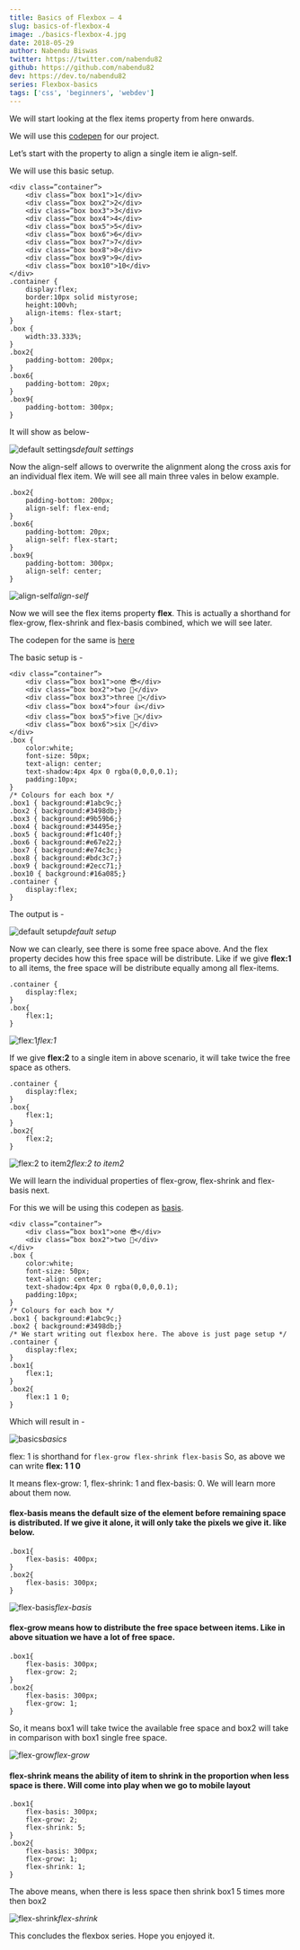 ```yaml
---
title: Basics of Flexbox — 4
slug: basics-of-flexbox-4
image: ./basics-flexbox-4.jpg
date: 2018-05-29
author: Nabendu Biswas
twitter: https://twitter.com/nabendu82
github: https://github.com/nabendu82
dev: https://dev.to/nabendu82
series: Flexbox-basics
tags: ['css', 'beginners', 'webdev']
---
```

We will start looking at the flex items property from here onwards.

We will use this [codepen](https://codepen.io/nabendu82/full/zjgywm/) for our project.

Let’s start with the property to align a single item ie align-self.

We will use this basic setup.
```
<div class=”container”>
    <div class=”box box1">1</div>
    <div class=”box box2">2</div>
    <div class=”box box3">3</div>
    <div class=”box box4">4</div>
    <div class=”box box5">5</div>
    <div class=”box box6">6</div>
    <div class=”box box7">7</div>
    <div class=”box box8">8</div>
    <div class=”box box9">9</div>
    <div class=”box box10">10</div>
</div>
.container {
    display:flex;
    border:10px solid mistyrose;
    height:100vh;
    align-items: flex-start;
}
.box {
    width:33.333%;
}
.box2{
    padding-bottom: 200px;
}
.box6{
    padding-bottom: 20px;
}
.box9{
    padding-bottom: 300px;
}
```
It will show as below-

![default settings](https://cdn-images-1.medium.com/max/2862/1*vS_5EWYFu-W70uUfG2onEw.png)*default settings*

Now the align-self allows to overwrite the alignment along the cross axis for an individual flex item. We will see all main three vales in below example.
```
.box2{
    padding-bottom: 200px;
    align-self: flex-end;
}
.box6{
    padding-bottom: 20px;
    align-self: flex-start;
}
.box9{
    padding-bottom: 300px;
    align-self: center;
}
```
![align-self](https://cdn-images-1.medium.com/max/2880/1*306MCa_LbaraKjYaNLGInA.png)*align-self*

Now we will see the flex items property **flex**. This is actually a shorthand for flex-grow, flex-shrink and flex-basis combined, which we will see later.

The codepen for the same is [here](https://codepen.io/nabendu82/full/RyXEQr/)

The basic setup is -
```
<div class=”container”>
    <div class=”box box1">one 😎</div>
    <div class=”box box2">two 🍕</div>
    <div class=”box box3">three 🍟</div>
    <div class=”box box4">four 👍</div>
    <div class=”box box5">five 👀</div>
    <div class=”box box6">six 💩</div>
</div>
.box {
    color:white;
    font-size: 50px;
    text-align: center;
    text-shadow:4px 4px 0 rgba(0,0,0,0.1);
    padding:10px;
}
/* Colours for each box */
.box1 { background:#1abc9c;}
.box2 { background:#3498db;}
.box3 { background:#9b59b6;}
.box4 { background:#34495e;}
.box5 { background:#f1c40f;}
.box6 { background:#e67e22;}
.box7 { background:#e74c3c;}
.box8 { background:#bdc3c7;}
.box9 { background:#2ecc71;}
.box10 { background:#16a085;}
.container {
    display:flex;
}
```
The output is -

![default setup](https://cdn-images-1.medium.com/max/2870/1*9IUDkF-iiUX6ap9909COpg.png)*default setup*

Now we can clearly, see there is some free space above. And the flex property decides how this free space will be distribute. Like if we give **flex:1** to all items, the free space will be distribute equally among all flex-items.
```
.container {
    display:flex;
}
.box{
    flex:1;
}
```
![flex:1](https://cdn-images-1.medium.com/max/2874/1*EQd6f5EG30B_F5dnPGXtFg.png)*flex:1*

If we give **flex:2** to a single item in above scenario, it will take twice the free space as others.
```
.container {
    display:flex;
}
.box{
    flex:1;
}
.box2{
    flex:2;
}
```
![flex:2 to item2](https://cdn-images-1.medium.com/max/2874/1*NG7cMtwofrnB2H3XHBjecA.png)*flex:2 to item2*

We will learn the individual properties of flex-grow, flex-shrink and flex-basis next.

For this we will be using this codepen as [basis](https://codepen.io/nabendu82/full/zjgybX/).
```
<div class=”container”>
    <div class=”box box1">one 😎</div>
    <div class=”box box2">two 🍕</div>
</div>
.box {
    color:white;
    font-size: 50px;
    text-align: center;
    text-shadow:4px 4px 0 rgba(0,0,0,0.1);
    padding:10px;
}
/* Colours for each box */
.box1 { background:#1abc9c;}
.box2 { background:#3498db;}
/* We start writing out flexbox here. The above is just page setup */
.container {
    display:flex;
}
.box1{
    flex:1;
}
.box2{
    flex:1 1 0;
}
```
Which will result in -

![basics](https://cdn-images-1.medium.com/max/2876/1*yN_Y2k0Or5N2W9qNgtU4Mg.png)*basics*

flex: 1 is shorthand for `flex-grow flex-shrink flex-basis`
So, as above we can write **flex: 1 1 0**

It means flex-grow: 1, flex-shrink: 1 and flex-basis: 0. We will learn more about them now.
#### flex-basis means the default size of the element before remaining space is distributed. If we give it alone, it will only take the pixels we give it. like below.
```
.box1{
    flex-basis: 400px;
}
.box2{
    flex-basis: 300px;
}
```
![flex-basis](https://cdn-images-1.medium.com/max/2872/1*Gxv5MDNe1HV72v0uSgHXXg.png)*flex-basis*
#### flex-grow means how to distribute the free space between items. Like in above situation we have a lot of free space.
```
.box1{
    flex-basis: 300px;
    flex-grow: 2;
}
.box2{
    flex-basis: 300px;
    flex-grow: 1;
}
```
So, it means box1 will take twice the available free space and box2 will take in comparison with box1 single free space.

![flex-grow](https://cdn-images-1.medium.com/max/2876/1*K5M18MqSmCg6ROBjhuQFPg.png)*flex-grow*
#### flex-shrink means the ability of item to shrink in the proportion when less space is there. Will come into play when we go to mobile layout
```
.box1{
    flex-basis: 300px;
    flex-grow: 2;
    flex-shrink: 5;
}
.box2{
    flex-basis: 300px;
    flex-grow: 1;
    flex-shrink: 1;
}
```
The above means, when there is less space then shrink box1 5 times more then box2

![flex-shrink](https://cdn-images-1.medium.com/max/2000/1*MjOyloIiQ5bCAfnd1ToHHw.png)*flex-shrink*

This concludes the flexbox series. Hope you enjoyed it.
